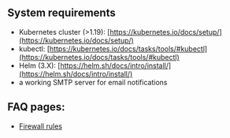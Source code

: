 ## System requirements

- Kubernetes cluster (>1.19): [https://kubernetes.io/docs/setup/](https://kubernetes.io/docs/setup/)
- kubectl: [https://kubernetes.io/docs/tasks/tools/#kubectl](https://kubernetes.io/docs/tasks/tools/#kubectl)
- Helm (3.X): [https://helm.sh/docs/intro/install/](https://helm.sh/docs/intro/install/)
- a working SMTP server for email notifications

## FAQ pages:

- [Firewall rules](/hosting/configure/firewall-rules/)

